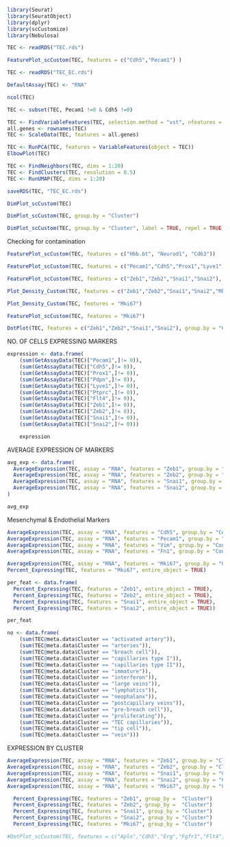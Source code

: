 ```r
library(Seurat)
library(SeuratObject)
library(dplyr)
library(scCustomize)
library(Nebulosa)
```

```r
TEC <- readRDS("TEC.rds")
```
```r
FeaturePlot_scCustom(TEC, features = c("Cdh5","Pecam1") )
```
```r
TEC <- readRDS("TEC_EC.rds")
```

```r
DefaultAssay(TEC) <- "RNA"
```


```r
ncol(TEC)
```

```r
TEC <- subset(TEC, Pecam1 !=0 & Cdh5 !=0)
```

```r
TEC <- FindVariableFeatures(TEC, selection.method = "vst", nfeatures = 2000)
all.genes <- rownames(TEC)
TEC <- ScaleData(TEC, features = all.genes)

TEC <- RunPCA(TEC, features = VariableFeatures(object = TEC))
ElbowPlot(TEC)
```


```r
TEC <- FindNeighbors(TEC, dims = 1:20)
TEC <- FindClusters(TEC, resolution = 0.5)
TEC <- RunUMAP(TEC, dims = 1:20)

saveRDS(TEC, "TEC_EC.rds")
```

```r
DimPlot_scCustom(TEC)
```

```r
DimPlot_scCustom(TEC, group.by = "Cluster")
```
```r
DimPlot_scCustom(TEC, group.by = "Cluster", label = TRUE, repel = TRUE)
```

Checking for contamination
```r
FeaturePlot_scCustom(TEC, features = c("Hbb.bt", "Neurod1", "Cd63"))
```

```r
FeaturePlot_scCustom(TEC, features = c("Pecam1","Cdh5","Prox1","Lyve1","Pdpn","Ptprc","Flt4","Zeb1","Zeb2","Snai1","Snai2"), reduction = "umap", order = TRUE)
```
```r
FeaturePlot_scCustom(TEC, features = c("Zeb1","Zeb2","Snai1","Snai2"), reduction = "umap", order = TRUE)
```
```r
Plot_Density_Custom(TEC, features = c("Zeb1","Zeb2","Snai1","Snai2","Mki67"))
```


```r
Plot_Density_Custom(TEC, features = "Mki67")

FeaturePlot_scCustom(TEC, features = "Mki67")
```

```r
DotPlot(TEC, features = c("Zeb1","Zeb2","Snai1","Snai2"), group.by = "Cluster")
```

NO. OF CELLS EXPRESSING MARKERS

```r
expression <- data.frame(
    (sum(GetAssayData(TEC)["Pecam1",]!= 0)),
    (sum(GetAssayData(TEC)["Cdh5",]!= 0)),
    (sum(GetAssayData(TEC)["Prox1",]!= 0)),
    (sum(GetAssayData(TEC)["Pdpn",]!= 0)),
    (sum(GetAssayData(TEC)["Lyve1",]!= 0)),
    (sum(GetAssayData(TEC)["Ptprc",]!= 0)),
    (sum(GetAssayData(TEC)["Flt4",]!= 0)),
    (sum(GetAssayData(TEC)["Zeb1",]!= 0)),
    (sum(GetAssayData(TEC)["Zeb2",]!= 0)),
    (sum(GetAssayData(TEC)["Snai1",]!= 0)),
    (sum(GetAssayData(TEC)["Snai2",]!= 0)))

	expression
```

AVERAGE EXPRESSION OF MARKERS

```r
avg_exp <- data.frame(
  AverageExpression(TEC, assay = "RNA", features = "Zeb1", group.by = "Condition"),
  AverageExpression(TEC, assay = "RNA", features = "Zeb2", group.by = "Condition"),
  AverageExpression(TEC, assay = "RNA", features = "Snai1", group.by = "Condition"),
  AverageExpression(TEC, assay = "RNA", features = "Snai2", group.by = "Condition")
)

avg_exp
```

Mesenchymal & Endothelial Markers
```r
AverageExpression(TEC, assay = "RNA", features = "Cdh5", group.by = "Condition")
AverageExpression(TEC, assay = "RNA", features = "Pecam1", group.by = "Condition")
AverageExpression(TEC, assay = "RNA", features = "Vim", group.by = "Condition")
AverageExpression(TEC, assay = "RNA", features = "Fn1", group.by = "Condition")
```

```r
AverageExpression(TEC, assay = "RNA", features = "Mki67", group.by = "Condition")
Percent_Expressing(TEC, features = "Mki67", entire_object = TRUE)
```



```r
per_feat <- data.frame(
  Percent_Expressing(TEC, features = "Zeb1", entire_object = TRUE),
  Percent_Expressing(TEC, features = "Zeb2", entire_object = TRUE),
  Percent_Expressing(TEC, features = "Snai1", entire_object = TRUE),
  Percent_Expressing(TEC, features = "Snai2", entire_object = TRUE))

per_feat
```

```r
no <- data.frame(
    (sum(TEC@meta.data$Cluster == "activated artery")),
    (sum(TEC@meta.data$Cluster == "arteries")),
    (sum(TEC@meta.data$Cluster == "breach cell")),
    (sum(TEC@meta.data$Cluster == "capillaries type I")),
    (sum(TEC@meta.data$Cluster == "capillaries type II")),
    (sum(TEC@meta.data$Cluster == "immature")),
    (sum(TEC@meta.data$Cluster == "interferon")),
    (sum(TEC@meta.data$Cluster == "large veins")),
    (sum(TEC@meta.data$Cluster == "lymphatics")),
    (sum(TEC@meta.data$Cluster == "neophalanx")),
    (sum(TEC@meta.data$Cluster == "postcapillary veins")),
    (sum(TEC@meta.data$Cluster == "pre-breach cell")),
    (sum(TEC@meta.data$Cluster == "proliferating")),
    (sum(TEC@meta.data$Cluster == "TEC capillaries")),
    (sum(TEC@meta.data$Cluster == "tip cell")),
    (sum(TEC@meta.data$Cluster == "vein")))

```



EXPRESSION BY CLUSTER

```r
AverageExpression(TEC, assay = "RNA", features = "Zeb1", group.by = "Cluster")
AverageExpression(TEC, assay = "RNA", features = "Zeb2", group.by = "Cluster")
AverageExpression(TEC, assay = "RNA", features = "Snai1", group.by = "Cluster")
AverageExpression(TEC, assay = "RNA", features = "Snai2", group.by = "Cluster")
AverageExpression(TEC, assay = "RNA", features = "Mki67", group.by = "Cluster")


```

```r
  Percent_Expressing(TEC, features = "Zeb1", group_by =  "Cluster")
  Percent_Expressing(TEC, features = "Zeb2", group_by =  "Cluster")
  Percent_Expressing(TEC, features = "Snai1", group_by = "Cluster")
  Percent_Expressing(TEC, features = "Snai2", group_by = "Cluster")
  Percent_Expressing(TEC, features = "Mki67", group_by = "Cluster")
```


```r
#DotPlot_scCustom(TEC, features = c("Apln","Cdh5","Erg","Fgfr1","Flt4","Fstl3","Kdr","Incrnah19","Lyve1","Mir126","Mirlet7","Nos3","Pdpn","Pecam1","Prox1","Ptgds","Scl","Tie1","Tie2","Vwf","Wnt5a","Acta2","Cnn1","Col12a1","Col1a1","Col1a2","Col2a1","Col3a1","Col6a1","Ctgf","Fap","Fn1","Lamc2","Ly6a","Mmp14","Mmp2","Mmp9","Notch3","Pcolce","Pdgfrb","S100a4","Serpine1","Tagln","Tgfbi","Tnc","Vim"), group.by = "Cluster")
```

